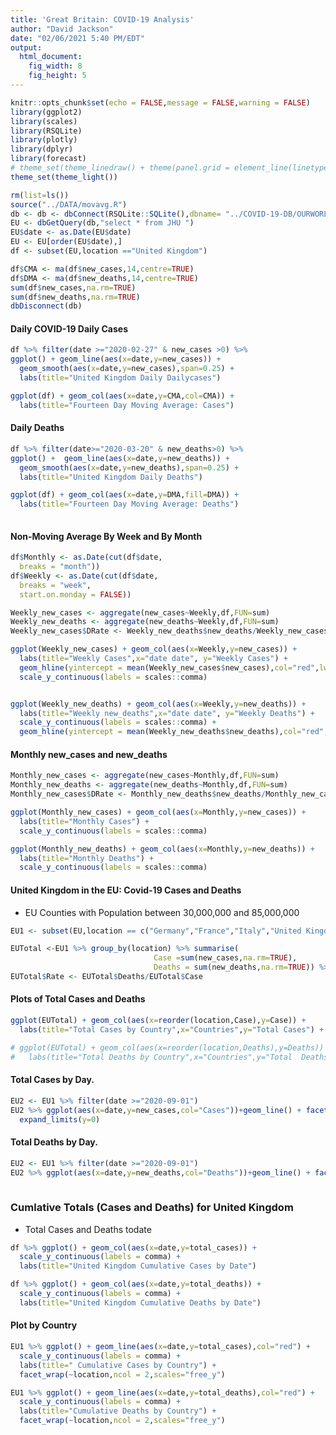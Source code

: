 ```yaml
---
title: 'Great Britain: COVID-19 Analysis'
author: "David Jackson"
date: "02/06/2021 5:40 PM/EDT"
output: 
  html_document: 
    fig_width: 8
    fig_height: 5
---
```


```r
knitr::opts_chunk$set(echo = FALSE,message = FALSE,warning = FALSE)
library(ggplot2)
library(scales)
library(RSQLite)
library(plotly)
library(dplyr)
library(forecast)
# theme_set(theme_linedraw() + theme(panel.grid = element_line(linetype = 'dashed')))
theme_set(theme_light())

```
```r
rm(list=ls())
source("../DATA/movavg.R")
db <- db <- dbConnect(RSQLite::SQLite(),dbname= "../COVID-19-DB/OURWORLD.sqlite3")
EU <- dbGetQuery(db,"select * from JHU ")
EU$date <- as.Date(EU$date)
EU <- EU[order(EU$date),]
df <- subset(EU,location =="United Kingdom")

df$CMA <- ma(df$new_cases,14,centre=TRUE)
df$DMA <- ma(df$new_deaths,14,centre=TRUE)
sum(df$new_cases,na.rm=TRUE)
sum(df$new_deaths,na.rm=TRUE)
dbDisconnect(db)
```

#### Daily COVID-19 Daily Cases

```r
df %>% filter(date >="2020-02-27" & new_cases >0) %>%
ggplot() + geom_line(aes(x=date,y=new_cases)) +
  geom_smooth(aes(x=date,y=new_cases),span=0.25) +
  labs(title="United Kingdom Daily Dailycases")

ggplot(df) + geom_col(aes(x=date,y=CMA,col=CMA)) + 
  labs(title="Fourteen Day Moving Average: Cases")

```

#### Daily Deaths

```r
df %>% filter(date>="2020-03-20" & new_deaths>0) %>%
ggplot() +  geom_line(aes(x=date,y=new_deaths)) +
  geom_smooth(aes(x=date,y=new_deaths),span=0.25) +
  labs(title="United Kingdom Daily Deaths") 

ggplot(df) + geom_col(aes(x=date,y=DMA,fill=DMA)) + 
  labs(title="Fourteen Day Moving Average: Deaths")
  
```

#### Non-Moving Average By Week and By Month

```r
df$Monthly <- as.Date(cut(df$date,
  breaks = "month"))
df$Weekly <- as.Date(cut(df$date,
  breaks = "week",
  start.on.monday = FALSE))

```
```r
Weekly_new_cases <- aggregate(new_cases~Weekly,df,FUN=sum)
Weekly_new_deaths <- aggregate(new_deaths~Weekly,df,FUN=sum)
Weekly_new_cases$DRate <- Weekly_new_deaths$new_deaths/Weekly_new_cases$new_cases

```
```r
ggplot(Weekly_new_cases) + geom_col(aes(x=Weekly,y=new_cases)) + 
  labs(title="Weekly Cases",x="date date", y="Weekly Cases") +
  geom_hline(yintercept = mean(Weekly_new_cases$new_cases),col="red",lwd=1.5) +
  scale_y_continuous(labels = scales::comma) 


ggplot(Weekly_new_deaths) + geom_col(aes(x=Weekly,y=new_deaths)) + 
  labs(title="Weekly new_deaths",x="date date", y="Weekly Deaths") +
  scale_y_continuous(labels = scales::comma) +
  geom_hline(yintercept = mean(Weekly_new_deaths$new_deaths),col="red",lwd=1.5)
``` 

#### Monthly new_cases and new_deaths

```r

Monthly_new_cases <- aggregate(new_cases~Monthly,df,FUN=sum)
Monthly_new_deaths <- aggregate(new_deaths~Monthly,df,FUN=sum)
Monthly_new_cases$DRate <- Monthly_new_deaths$new_deaths/Monthly_new_cases$new_cases

```
```r
ggplot(Monthly_new_cases) + geom_col(aes(x=Monthly,y=new_cases)) +
  labs(title="Monthly Cases") +
  scale_y_continuous(labels = scales::comma)

ggplot(Monthly_new_deaths) + geom_col(aes(x=Monthly,y=new_deaths)) +
  labs(title="Monthly Deaths") +
  scale_y_continuous(labels = scales::comma)
```

#### United Kingdom in the EU: Covid-19 Cases and Deaths
* EU Counties with Population between 30,000,000 and 85,000,000

```r

EU1 <- subset(EU,location == c("Germany","France","Italy","United Kingdom","Spain","Poland"))

EUTotal <-EU1 %>% group_by(location) %>% summarise(
                                Case =sum(new_cases,na.rm=TRUE),
                                Deaths = sum(new_deaths,na.rm=TRUE)) %>% na.omit()
EUTotal$Rate <- EUTotal$Deaths/EUTotal$Case
```

#### Plots of Total Cases and Deaths

```r
ggplot(EUTotal) + geom_col(aes(x=reorder(location,Case),y=Case)) + 
  labs(title="Total Cases by Country",x="Countries",y="Total Cases") + scale_y_continuous(label=comma)

``` 
 ```r
# ggplot(EUTotal) + geom_col(aes(x=reorder(location,Deaths),y=Deaths)) + 
#   labs(title="Total Deaths by Country",x="Countries",y="Total  Deaths") + #scale_y_continuous(label=comma)

```

#### Total Cases  by Day.

```r
EU2 <- EU1 %>% filter(date >="2020-09-01")
EU2 %>% ggplot(aes(x=date,y=new_cases,col="Cases"))+geom_line() + facet_wrap(~location,ncol = 2,scales="free_y") +
  expand_limits(y=0)
```

#### Total Deaths  by Day.

```r
EU2 <- EU1 %>% filter(date >="2020-09-01")
EU2 %>% ggplot(aes(x=date,y=new_deaths,col="Deaths"))+geom_line() + facet_wrap(~location,ncol = 2,scales="free_y") +expand_limits(y=0)
  
```

### Cumlative Totals (Cases and Deaths) for United Kingdom
* Total Cases and Deaths todate

```r
df %>% ggplot() + geom_col(aes(x=date,y=total_cases)) +
  scale_y_continuous(labels = comma) +
  labs(title="United Kingdom Cumulative Cases by Date")

df %>% ggplot() + geom_col(aes(x=date,y=total_deaths)) +
  scale_y_continuous(labels = comma) +
  labs(title="United Kingdom Cumulative Deaths by Date")
```

#### Plot by Country

```r
EU1 %>% ggplot() + geom_line(aes(x=date,y=total_cases),col="red") +
  scale_y_continuous(labels = comma) +
  labs(title=" Cumulative Cases by Country") +
  facet_wrap(~location,ncol = 2,scales="free_y")

EU1 %>% ggplot() + geom_line(aes(x=date,y=total_deaths),col="red") +
  scale_y_continuous(labels = comma) +
  labs(title="Cumulative Deaths by Country") +
  facet_wrap(~location,ncol = 2,scales="free_y")
```

